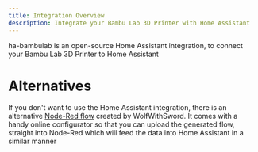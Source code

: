 ```yaml
---
title: Integration Overview
description: Integrate your Bambu Lab 3D Printer with Home Assistant
---
```


ha-bambulab is an open-source Home Assistant integration, to connect your Bambu Lab 3D Printer to Home Assistant

# Alternatives

If you don't want to use the Home Assistant integration, there is an alternative [Node-Red flow](https://www.wolfwithsword.com/bambulab-to-home-assistant-nodered-configurator/) created by WolfWithSword.
It comes with a handy online configurator so that you can upload the generated flow, straight into Node-Red which will feed the data into Home Assistant in a similar manner

